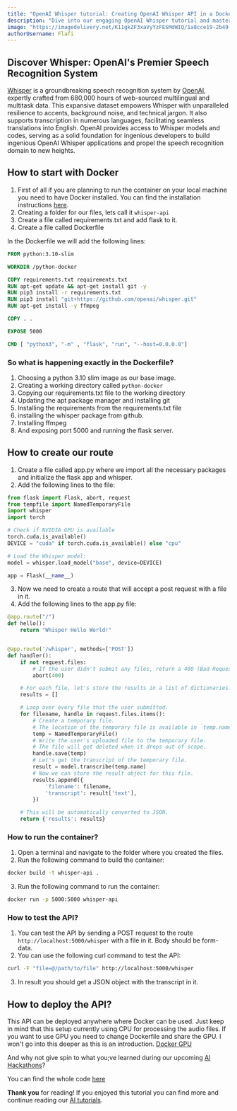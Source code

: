 ```yaml
---
title: "OpenAI Whisper tutorial: Creating OpenAI Whisper API in a Docker Container"
description: "Dive into our engaging OpenAI Whisper tutorial and master crafting Whisper APIs within Docker containers for cutting-edge voice applications!"
image: "https://imagedelivery.net/K11gkZF3xaVyYzFESMdWIQ/1a8cce19-2b49-4f10-97b1-bbf630bb2800/full"
authorUsername: Flafi
---
```


## Discover Whisper: OpenAI's Premier Speech Recognition System

[Whisper](https://lablab.ai/tech/openai/whisper) is a groundbreaking speech recognition system by [OpenAI](https://lablab.ai/tech/openai), expertly crafted from 680,000 hours of web-sourced multilingual and multitask data. This expansive dataset empowers Whisper with unparalleled resilience to accents, background noise, and technical jargon. It also supports transcription in numerous languages, facilitating seamless translations into English. OpenAI provides access to Whisper models and codes, serving as a solid foundation for ingenious developers to build ingenious OpenAI Whisper applications and propel the speech recognition domain to new heights.

## How to start with Docker
1. First of all if you are planning to run the container on your local machine you need to have Docker installed.
You can find the installation instructions [here](https://docs.docker.com/get-docker/).
2. Creating a folder for our files, lets call it `whisper-api`
3. Create a file called requirements.txt and add flask to it.
4. Create a file called Dockerfile 

In the Dockerfile we will add the following lines:

```dockerfile
FROM python:3.10-slim

WORKDIR /python-docker

COPY requirements.txt requirements.txt
RUN apt-get update && apt-get install git -y
RUN pip3 install -r requirements.txt
RUN pip3 install "git+https://github.com/openai/whisper.git" 
RUN apt-get install -y ffmpeg

COPY . .

EXPOSE 5000

CMD [ "python3", "-m" , "flask", "run", "--host=0.0.0.0"]
```  
### So what is happening exactly in the Dockerfile?

1. Choosing a python 3.10 slim image as our base image.
2. Creating a working directory called `python-docker`
3. Copying our requirements.txt file to the working directory
4. Updating the apt package manager and installing git
5. Installing the requirements from the requirements.txt file
6. installing the whisper package from github.
7. Installing ffmpeg
8. And exposing port 5000 and running the flask server.

## How to create our route
1. Create a file called app.py where we import all the necessary packages and initialize the flask app and whisper.
2. Add the following lines to the file:

```python
from flask import Flask, abort, request
from tempfile import NamedTemporaryFile
import whisper
import torch

# Check if NVIDIA GPU is available
torch.cuda.is_available()
DEVICE = "cuda" if torch.cuda.is_available() else "cpu"

# Load the Whisper model:
model = whisper.load_model("base", device=DEVICE)

app = Flask(__name__)
```
3. Now we need to create a route that will accept a post request with a file in it.
4. Add the following lines to the app.py file:

```python
@app.route("/")
def hello():
    return "Whisper Hello World!"


@app.route('/whisper', methods=['POST'])
def handler():
    if not request.files:
        # If the user didn't submit any files, return a 400 (Bad Request) error.
        abort(400)

    # For each file, let's store the results in a list of dictionaries.
    results = []

    # Loop over every file that the user submitted.
    for filename, handle in request.files.items():
        # Create a temporary file.
        # The location of the temporary file is available in `temp.name`.
        temp = NamedTemporaryFile()
        # Write the user's uploaded file to the temporary file.
        # The file will get deleted when it drops out of scope.
        handle.save(temp)
        # Let's get the transcript of the temporary file.
        result = model.transcribe(temp.name)
        # Now we can store the result object for this file.
        results.append({
            'filename': filename,
            'transcript': result['text'],
        })

    # This will be automatically converted to JSON.
    return {'results': results}
```

### How to run the container?
1. Open a terminal and navigate to the folder where you created the files.
2. Run the following command to build the container:

```bash
docker build -t whisper-api .
```
3. Run the following command to run the container:

```bash
docker run -p 5000:5000 whisper-api
```

### How to test the API?
1. You can test the API by sending a POST request to the route `http://localhost:5000/whisper` with a file in it. Body should be form-data.
2. You can use the following curl command to test the API:

```bash
curl -F "file=@/path/to/file" http://localhost:5000/whisper
```
3. In result you should get a JSON object with the transcript in it.

## How to deploy the API?
This API can be deployed anywhere where Docker can be used. Just keep in mind that this setup currently using CPU for processing the audio files.
If you want to use GPU you need to change Dockerfile and share the GPU. I won't go into this deeper as this is an introduction.
[Docker GPU](https://docs.docker.com/config/containers/resource_constraints/)

And why not give spin to what you;ve learned during our upcoming [AI Hackathons](https://lablab.ai/event)?

You can find the whole code [here](https://github.com/lablab-ai/whisper-api-flask)

**Thank you** for reading! If you enjoyed this tutorial you can find more and continue reading 
our [AI tutorials](https://lablab.ai/t).
